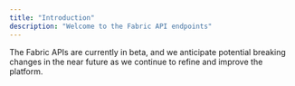 ```yaml
---
title: "Introduction"
description: "Welcome to the Fabric API endpoints"
---
```


<Note>
  The Fabric APIs are currently in beta, and we anticipate potential breaking
  changes in the near future as we continue to refine and improve the platform.
</Note>
